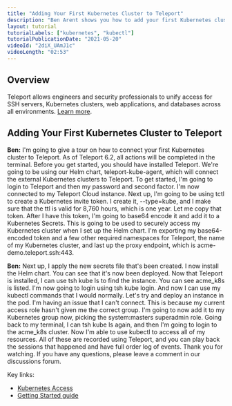 ```yaml
---
title: "Adding Your First Kubernetes Cluster to Teleport"
description: "Ben Arent shows you how to add your first Kubernetes cluster to Teleport."
layout: tutorial
tutorialLabels: ["kubernetes", "kubectl"]
tutorialPublicationDate: "2021-05-20"
videoId: "2diX_UAmJ1c"
videoLength: "02:53"
---
```


## Overview

Teleport allows engineers and security professionals to unify access for SSH servers, Kubernetes clusters, web applications, and databases across all environments. [Learn more](/docs/).

## Adding Your First Kubernetes Cluster to Teleport

**Ben:** I'm going to give a tour on how to connect your first Kubernetes cluster to Teleport. As of Teleport 6.2, all actions will be completed in the terminal. Before you get started, you should have installed Teleport. We're going to be using our Helm chart, teleport-kube-agent, which will connect the external Kubernetes clusters to Teleport. To get started, I'm going to login to Teleport and then my password and second factor. I'm now connected to my Teleport Cloud instance. Next up, I'm going to be using tctl to create a Kubernetes invite token. I create it, --type=kube, and I make sure that the ttl is valid for 8,760 hours, which is one year. Let me copy that token. After I have this token, I'm going to base64 encode it and add it to a Kubernetes Secrets. This is going to be used to securely access my Kubernetes cluster when I set up the Helm chart. I'm exporting my base64-encoded token and a few other required namespaces for Teleport, the name of my Kubernetes cluster, and last up the proxy endpoint, which is acme-demo.teleport.ssh:443.

**Ben:** Next up, I apply the new secrets file that's been created. I now install the Helm chart. You can see that it's now been deployed. Now that Teleport is installed, I can use tsh kube ls to find the instance. You can see acme_k8s is listed. I'm now going to login using tsh kube login. And now I can use my kubectl commands that I would normally. Let's try and deploy an instance in the pod. I'm having an issue that I can't connect. This is because my current access role hasn't given me the correct group. I'm going to now add it to my Kubernetes group now, picking the system:masters superadmin role. Going back to my terminal, I can tsh kube ls again, and then I'm going to login to the acme_k8s cluster. Now I'm able to use kubectl to access all of my resources. All of these are recorded using Teleport, and you can play back the sessions that happened and have full order log of events. Thank you for watching. If you have any questions, please leave a comment in our discussions forum.

Key links:

- [Kubernetes Access](/docs/kubernetes-access/introduction/)
- [Getting Started guide](/docs/kubernetes-access/getting-started/)
